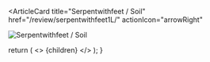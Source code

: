<ArticleCard
  title="Serpentwithfeet / Soil"
  href="/review/serpentwithfeet1L/"
  actionIcon="arrowRight"
>

![Serpentwithfeet / Soil](../../images/cd/serpentwithfeet1L.jpg) 

</ArticleCard>

  return (
    <>
      {children}
    </>
  );
}